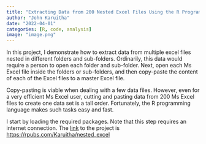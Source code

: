 ```yaml
---
title: "Extracting Data from 200 Nested Excel Files Using the R Programming Language"
author: "John Karuitha"
date: "2022-04-01"
categories: [R, code, analysis]
image: "image.png"
---
```


In this project, I demonstrate how to extract data from multiple excel files nested in different folders and sub-folders. Ordinarily, this data would require a person to open each folder and sub-folder. Next, open each Ms Excel file inside the folders or sub-folders, and then copy-paste the content of each of the Excel files to a master Excel file.

Copy-pasting is viable when dealing with a few data files. However, even for a very efficient Ms Excel user, cutting and pasting data from 200 Ms Excel files to create one data set is a tall order. Fortunately, the R programming language makes such tasks easy and fast.

I start by loading the required packages. Note that this step requires an internet connection.
The [link](https://rpubs.com/Karuitha/nested_excel) to the project is <https://rpubs.com/Karuitha/nested_excel>
